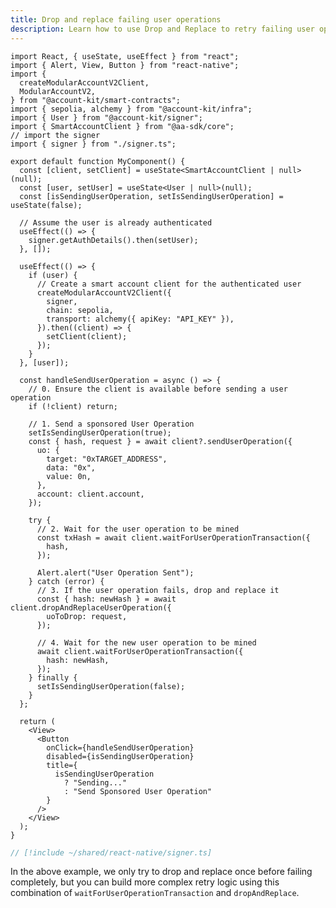 ```yaml
---
title: Drop and replace failing user operations
description: Learn how to use Drop and Replace to retry failing user operations.
---
```




<Snippet />

<CodeBlocks>

```tsx twoslash [retry-user-operations.tsx]
import React, { useState, useEffect } from "react";
import { Alert, View, Button } from "react-native";
import {
  createModularAccountV2Client,
  ModularAccountV2,
} from "@account-kit/smart-contracts";
import { sepolia, alchemy } from "@account-kit/infra";
import { User } from "@account-kit/signer";
import { SmartAccountClient } from "@aa-sdk/core";
// import the signer
import { signer } from "./signer.ts";

export default function MyComponent() {
  const [client, setClient] = useState<SmartAccountClient | null>(null);
  const [user, setUser] = useState<User | null>(null);
  const [isSendingUserOperation, setIsSendingUserOperation] = useState(false);

  // Assume the user is already authenticated
  useEffect(() => {
    signer.getAuthDetails().then(setUser);
  }, []);

  useEffect(() => {
    if (user) {
      // Create a smart account client for the authenticated user
      createModularAccountV2Client({
        signer,
        chain: sepolia,
        transport: alchemy({ apiKey: "API_KEY" }),
      }).then((client) => {
        setClient(client);
      });
    }
  }, [user]);

  const handleSendUserOperation = async () => {
    // 0. Ensure the client is available before sending a user operation
    if (!client) return;

    // 1. Send a sponsored User Operation
    setIsSendingUserOperation(true);
    const { hash, request } = await client?.sendUserOperation({
      uo: {
        target: "0xTARGET_ADDRESS",
        data: "0x",
        value: 0n,
      },
      account: client.account,
    });

    try {
      // 2. Wait for the user operation to be mined
      const txHash = await client.waitForUserOperationTransaction({
        hash,
      });

      Alert.alert("User Operation Sent");
    } catch (error) {
      // 3. If the user operation fails, drop and replace it
      const { hash: newHash } = await client.dropAndReplaceUserOperation({
        uoToDrop: request,
      });

      // 4. Wait for the new user operation to be mined
      await client.waitForUserOperationTransaction({
        hash: newHash,
      });
    } finally {
      setIsSendingUserOperation(false);
    }
  };

  return (
    <View>
      <Button
        onClick={handleSendUserOperation}
        disabled={isSendingUserOperation}
        title={
          isSendingUserOperation
            ? "Sending..."
            : "Send Sponsored User Operation"
        }
      />
    </View>
  );
}
```

```ts twoslash [signer.ts] filename="signer.ts"
// [!include ~/shared/react-native/signer.ts]
```

</CodeBlocks>

In the above example, we only try to drop and replace once before failing completely, but you can build more complex retry logic using this combination of `waitForUserOperationTransaction` and `dropAndReplace`.
